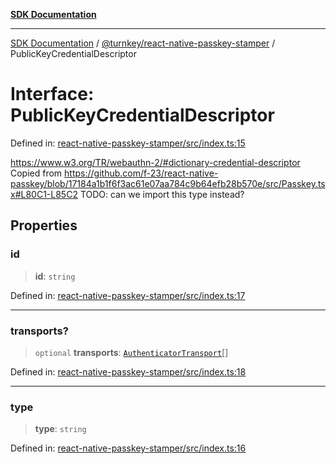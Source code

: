 [**SDK Documentation**](../../../README.mdx)

***

[SDK Documentation](../../../packages.mdx) / [@turnkey/react-native-passkey-stamper](../README.mdx) / PublicKeyCredentialDescriptor

# Interface: PublicKeyCredentialDescriptor

Defined in: [react-native-passkey-stamper/src/index.ts:15](https://github.com/tkhq/sdk/blob/3a88af7d1d927c6022706911d6af0f92f1440e00/packages/react-native-passkey-stamper/src/index.ts#L15)

https://www.w3.org/TR/webauthn-2/#dictionary-credential-descriptor
Copied from https://github.com/f-23/react-native-passkey/blob/17184a1b1f6f3ac61e07aa784c9b64efb28b570e/src/Passkey.tsx#L80C1-L85C2
TODO: can we import this type instead?

## Properties

### id

> **id**: `string`

Defined in: [react-native-passkey-stamper/src/index.ts:17](https://github.com/tkhq/sdk/blob/3a88af7d1d927c6022706911d6af0f92f1440e00/packages/react-native-passkey-stamper/src/index.ts#L17)

***

### transports?

> `optional` **transports**: [`AuthenticatorTransport`](../enumerations/AuthenticatorTransport.mdx)[]

Defined in: [react-native-passkey-stamper/src/index.ts:18](https://github.com/tkhq/sdk/blob/3a88af7d1d927c6022706911d6af0f92f1440e00/packages/react-native-passkey-stamper/src/index.ts#L18)

***

### type

> **type**: `string`

Defined in: [react-native-passkey-stamper/src/index.ts:16](https://github.com/tkhq/sdk/blob/3a88af7d1d927c6022706911d6af0f92f1440e00/packages/react-native-passkey-stamper/src/index.ts#L16)
